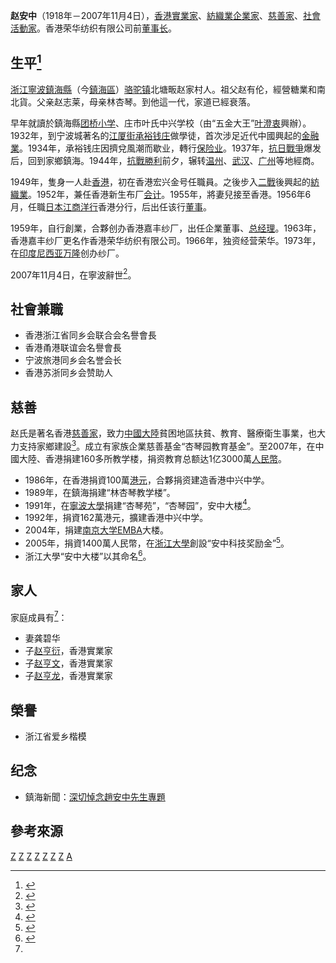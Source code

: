 '''赵安中'''（1918年－2007年11月4日），[[香港|香港]][[實業家|實業家]]、[[紡織業|紡織業]][[企業家|企業家]]、[[慈善家|慈善家]]、[[社會活動家|社會活動家]]。香港荣华纺织有限公司前[[董事长|董事长]]。

==生平<ref name="zhao life">{{cite web |url=http://www.zh.gov.cn/zjzh/zhfm/hwxx/200710/t20071012_11626.htm |title=赵安中 |publisher=宁波市镇海区人民政府 |date=2007年10月12日 |accessdate=2013年11月22日 |language=zh-hans |deadurl=yes |archiveurl=https://web.archive.org/web/20090109192442/http://www.zh.gov.cn/zjzh/zhfm/hwxx/200710/t20071012_11626.htm |archivedate=2009年1月9日 }}</ref>==

[[浙江|浙江]][[寧波|寧波]][[鎮海縣|鎮海縣]]（今[[鎮海區|鎮海區]]）[[骆驼镇|骆驼镇]]北塘畈赵家村人。祖父赵有伦，經營糖業和南北貨。父亲赵志莱，母亲林杏琴。到他這一代，家道已經衰落。

早年就讀於鎮海縣[[团桥小学|团桥小学]]、庄市叶氏中兴学校（由“五金大王”[[叶澄衷|叶澄衷]]興辦）。1932年，到宁波城著名的[[江厦街|江厦街]][[承裕钱庄|承裕钱庄]]做學徒，首次涉足近代中國興起的[[金融業|金融業]]。1934年，承裕钱庄因擠兌風潮而歇业，轉行[[保险业|保险业]]。1937年，[[抗日戰爭|抗日戰爭]]爆发后，回到家鄉鎮海。1944年，[[抗戰勝利|抗戰勝利]]前夕，辗转[[温州|温州]]、[[武汉|武汉]]、[[广州|广州]]等地經商。

1949年，隻身一人赴[[香港|香港]]，初在香港宏兴金号任職員。之後步入[[二戰|二戰]]後興起的[[紡織業|紡織業]]。1952年，兼任香港新生布厂[[会计|会计]]。1955年，將妻兒接至香港。1956年6月，任職[[日本|日本]][[江商洋行|江商洋行]]香港分行，后出任该行[[董事|董事]]。

1959年，自行創業，合夥创办香港嘉丰纱厂，出任企業董事、[[总经理|总经理]]。1963年，香港嘉丰纱厂更名作香港荣华纺织有限公司。1966年，独资经营荣华。1973年，在[[印度尼西亚|印度尼西亚]][[万隆|万隆]]创办纱厂。

2007年11月4日，在寧波辭世<ref name="zhao life2">{{cite web |url=http://news.sina.com.cn/c/2007-11-06/152614247371.shtml |title=香港宁波帮知名人士赵安中辞世(图) |publisher=[[新浪網|新浪網]] |date=2007年11月6日 |accessdate=2013年11月22日 |language=zh-hans |archive-date=2020年5月26日 |archive-url=https://web.archive.org/web/20200526203357/http://news.sina.com.cn/c/2007-11-06/152614247371.shtml |dead-url=no }}</ref>。

==社會兼職==
* 香港浙江省同乡会联合会名譽會長
* 香港甬港联谊会名譽會長
* 宁波旅港同乡会名誉会长
* 香港苏浙同乡会赞助人

==慈善==

赵氏是著名香港[[慈善家|慈善家]]，致力[[中國大陸|中國大陸]]貧困地區扶貧、教育、醫療衛生事業，也大力支持家鄉建設<ref name="zhao minjin">{{cite web |url=http://roll.sohu.com/20130826/n385045256.shtml |title=倾囊助学 懿德茂行——追忆赵安中与民进中央教育扶贫 |publisher=[[搜狐|搜狐]]资讯 |author=稿件提供：[[民进|民进]]中央，来源：[[新华网|新华网]] |date=2013年8月26日 |accessdate=2013年11月22日 |language=zh-hans |archive-date=2020年5月26日 |archive-url=https://web.archive.org/web/20200526203403/http://roll.sohu.com/20130826/n385045256.shtml |dead-url=no }}</ref>。成立有家族企業慈善基金“杏琴园教育基金”。至2007年，在中國大陸、香港捐建160多所教学楼，捐资教育总额达1亿3000萬[[人民幣|人民幣]]。
* 1986年，在香港捐資100萬[[港元|港元]]，合夥捐资建造香港中兴中学。
* 1989年，在鎮海捐建“林杏琴教学楼”。
* 1991年，在[[寧波大學|寧波大學]]捐建“杏琴苑”，“杏琴园”，安中大楼<ref name="nbu">{{cite web |url=http://www.chinaqw.com/news/2006/0626/68/34038.shtml |title=港胞赵安中千万巨资捐建 宁波大学安中大楼落成 |publisher=[[中國僑網|中國僑網]] |date=2006年6月26日 |accessdate=2013年11月22日 |language=zh-hans |archive-date=2020年5月26日 |archive-url=https://web.archive.org/web/20200526203401/http://www.chinaqw.com/news/2006/0626/68/34038.shtml |dead-url=no }}</ref>。
* 1992年，捐資162萬港元，擴建香港中兴中学。
* 2004年，捐建[[南京大学|南京大学]]EMBA大楼。
* 2005年，捐資1400萬人民幣，在[[浙江大學|浙江大學]]創設“安中科技奖励金”<ref name="zju fund">{{cite web |url=http://news.sina.com.cn/o/2005-05-23/09085961011s.shtml |title=香港实业家赵安中向浙大捐款 |publisher=[[新浪網|新浪網]] |author=[[解放日报|解放日报]] |date=2005年5月23日 |accessdate=2013年11月22日 |language=zh-hans |archive-date=2020年5月26日 |archive-url=https://web.archive.org/web/20200526203406/http://news.sina.com.cn/o/2005-05-23/09085961011s.shtml |dead-url=no }}</ref>。
* 浙江大學“安中大楼”以其命名<ref name="zju building">{{cite web |url=http://zuaa.zju.edu.cn/publication/article?id=3702 |title=浙江大学隆重举行安中大楼落成典礼 |publisher=浙大校友網 |author=作者:涵冰 |date=《浙大校友报》第3期 > 《浙大校友报》第一版 |accessdate=2013年11月22日 |language=zh-hans |archive-date=2020年5月26日 |archive-url=https://web.archive.org/web/20200526203445/http://zuaa.zju.edu.cn/publication/article?id=3702 |dead-url=no }}</ref>。

==家人==
家庭成員有<ref name="zhao life"/>：
* 妻龚碧华
* 子[[赵亨衍|赵亨衍]]，香港實業家
* 子[[赵亨文|赵亨文]]，香港實業家
* 子[[赵亨龙|赵亨龙]]，香港實業家

==榮譽==
* 浙江省爱乡楷模

==纪念==
* 鎮海新聞：[http://www.zhxww.net/zhuanti/zhaoanzhong/ 深切悼念趙安中先生專題] {{Wayback|url=http://www.zhxww.net/zhuanti/zhaoanzhong/ |date=20160304123217 }}

==參考來源==
{{reflist|2}}

[[Category:1918年出生|Z]]
[[Category:2007年逝世|Z]]
[[Category:镇海县人|Z]]
[[Category:香港寧波人|Z]]
[[Category:香港商人|Z]]
[[Category:香港慈善家|Z]]
[[Category:寧波商幫|Z]]
[[Category:趙姓|A]]